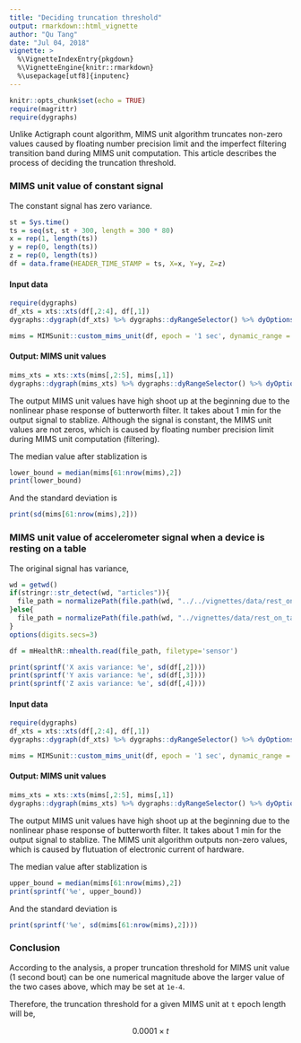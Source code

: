 ```yaml
---
title: "Deciding truncation threshold"
output: rmarkdown::html_vignette
author: "Qu Tang"
date: "Jul 04, 2018"
vignette: >
  %\VignetteIndexEntry{pkgdown}
  %\VignetteEngine{knitr::rmarkdown}
  %\usepackage[utf8]{inputenc}
---
```


```r
knitr::opts_chunk$set(echo = TRUE)
require(magrittr)
require(dygraphs)
```

Unlike Actigraph count algorithm, MIMS unit algorithm truncates non-zero values caused by floating number precision limit and the imperfect filtering transition band during MIMS unit computation. This article describes the process of deciding the truncation threshold.

### MIMS unit value of constant signal

The constant signal has zero variance.


```r
st = Sys.time()
ts = seq(st, st + 300, length = 300 * 80)
x = rep(1, length(ts))
y = rep(0, length(ts))
z = rep(0, length(ts))
df = data.frame(HEADER_TIME_STAMP = ts, X=x, Y=y, Z=z)
```

#### Input data
```r
require(dygraphs)
df_xts = xts::xts(df[,2:4], df[,1])
dygraphs::dygraph(df_xts) %>% dygraphs::dyRangeSelector() %>% dyOptions(colors = RColorBrewer::brewer.pal(3, "Set2")) %>% dyLegend(width = 400) %>% dyAxis("y", label = "Acceleration (g)", valueRange = c(-2, 2))
```

```r
mims = MIMSunit::custom_mims_unit(df, epoch = '1 sec', dynamic_range = c(-6, 6), allow_truncation = FALSE, output_mims_per_axis = TRUE)
```

#### Output: MIMS unit values
```r
mims_xts = xts::xts(mims[,2:5], mims[,1])
dygraphs::dygraph(mims_xts) %>% dygraphs::dyRangeSelector() %>% dyOptions(colors = RColorBrewer::brewer.pal(1, "Set2"), drawPoints=TRUE, pointSize=2) %>% dyLegend(width = 400) %>% dyAxis("y", label = "MIMS unit")
```

The output MIMS unit values have high shoot up at the beginning due to the nonlinear phase response of butterworth filter. It takes about 1 min for the output signal to stablize. Although the signal is constant, the MIMS unit values are not zeros, which is caused by floating number precision limit during MIMS unit computation (filtering).

The median value after stablization is 
```r
lower_bound = median(mims[61:nrow(mims),2])
print(lower_bound)
```
And the standard deviation is
```r
print(sd(mims[61:nrow(mims),2]))
```

### MIMS unit value of accelerometer signal when a device is resting on a table

The original signal has variance,
```r
wd = getwd()
if(stringr::str_detect(wd, "articles")){
  file_path = normalizePath(file.path(wd, "../../vignettes/data/rest_on_table.csv"))
}else{
  file_path = normalizePath(file.path(wd, "../vignettes/data/rest_on_table.csv"))
}
options(digits.secs=3)
```

```r
df = mHealthR::mhealth.read(file_path, filetype='sensor')
```

```r
print(sprintf('X axis variance: %e', sd(df[,2])))
print(sprintf('Y axis variance: %e', sd(df[,3])))
print(sprintf('Z axis variance: %e', sd(df[,4])))
```

#### Input data
```r
require(dygraphs)
df_xts = xts::xts(df[,2:4], df[,1])
dygraphs::dygraph(df_xts) %>% dygraphs::dyRangeSelector() %>% dyOptions(colors = RColorBrewer::brewer.pal(3, "Set2")) %>% dyLegend(width = 400) %>% dyAxis("y", label = "Acceleration (g)", valueRange = c(-2, 2))
```

```r
mims = MIMSunit::custom_mims_unit(df, epoch = '1 sec', dynamic_range = c(-6, 6), allow_truncation=FALSE, output_mims_per_axis = TRUE)
```

#### Output: MIMS unit values
```r
mims_xts = xts::xts(mims[,2:5], mims[,1])
dygraphs::dygraph(mims_xts) %>% dygraphs::dyRangeSelector() %>% dyOptions(colors = RColorBrewer::brewer.pal(1, "Set2"), drawPoints=TRUE, pointSize=2) %>% dyLegend(width = 400) %>% dyAxis("y", label = "MIMS unit")
```

The output MIMS unit values have high shoot up at the beginning due to the nonlinear phase response of butterworth filter. It takes about 1 min for the output signal to stablize. The MIMS unit algorithm outputs non-zero values, which is caused by flutuation of electronic current of hardware.

The median value after stablization is
```r
upper_bound = median(mims[61:nrow(mims),2])
print(sprintf('%e', upper_bound))
```
And the standard deviation is
```r
print(sprintf('%e', sd(mims[61:nrow(mims),2])))
```

### Conclusion
According to the analysis, a proper truncation threshold for MIMS unit value (1 second bout) can be one numerical magnitude above the larger value of the two cases above, which may be set at `1e-4`.

Therefore, the truncation threshold for a given MIMS unit at `t` epoch length will be,

$$0.0001 \times t$$
